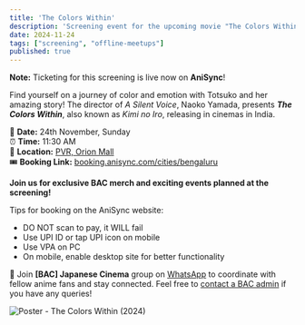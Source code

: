 ```yaml
---
title: 'The Colors Within'
description: 'Screening event for the upcoming movie "The Colors Within (Kimi no Iro)" directed by Naoko Yamada'
date: 2024-11-24
tags: ["screening", "offline-meetups"]
published: true
---
```


<Callout type="warning"> <b> Note:</b> Ticketing for this screening is live now on **AniSync**!</Callout>

Find yourself on a journey of color and emotion with Totsuko and her amazing story! The director of _A Silent Voice_, Naoko Yamada, presents **_The Colors Within_**, also known as _Kimi no Iro_, releasing in cinemas in India. 

📅 **Date:** 24th November, Sunday \
⏰ **Time:** 11:30 AM  \
📍 **Location:** <a href="https://g.co/kgs/gca3jh1" target="_blank" rel="noopener noreferrer">PVR, Orion Mall</a> \
🎟️ **Booking Link:** <a href="https://booking.anisync.com/cities/bengaluru" target="_blank" rel="noopener noreferrer">booking.anisync.com/cities/bengaluru</a>

**Join us for exclusive BAC merch and exciting events planned at the screening!**

Tips for booking on the AniSync website:
- ⁠DO NOT scan to pay, it WILL fail
- ⁠Use UPI ID or tap UPI icon on mobile
- ⁠Use VPA on PC
- ⁠On mobile, enable desktop site for better functionality

📢 Join **[BAC] Japanese Cinema** group on [WhatsApp](/socials) to coordinate with fellow anime fans and stay connected. Feel free to [contact a BAC admin](/contact-us) if you have any queries!

![Poster - The Colors Within (2024)](/images/events/kimi-no-iro.webp)
